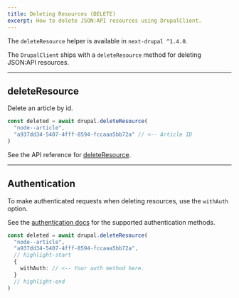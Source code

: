 ```yaml
---
title: Deleting Resources (DELETE)
excerpt: How to delete JSON:API resources using DrupalClient.
---
```


<Callout icon="⚠️">

The `deleteResource` helper is available in `next-drupal ^1.4.0`.

</Callout>

The `DrupalClient` ships with a `deleteResource` method for deleting JSON:API resources.

---

## deleteResource

Delete an article by id.

```ts
const deleted = await drupal.deleteResource(
  "node--article",
  "a937dd34-5407-4fff-8594-fccaaa5bb72a" // <-- Article ID
)
```

See the API reference for [deleteResource](/docs/reference/deleteresource).

---

## Authentication

To make authenticated requests when deleting resources, use the `withAuth` option.

See the [authentication docs](/docs/authentication) for the supported authentication methods.

```ts
const deleted = await drupal.deleteResource(
  "node--article",
  "a937dd34-5407-4fff-8594-fccaaa5bb72a",
  // highlight-start
  {
    withAuth: // <-- Your auth method here.
  }
  // highlight-end
)
```
